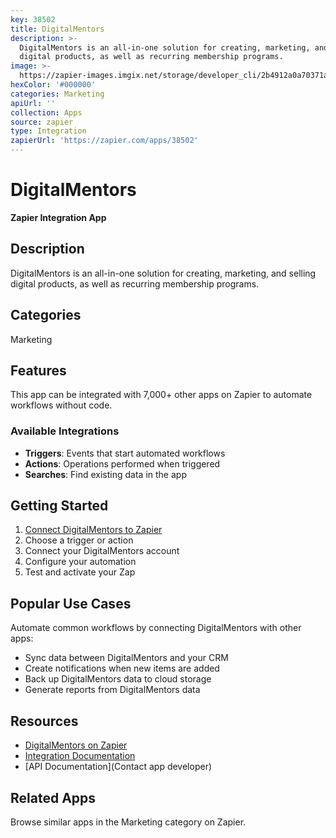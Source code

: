 ```yaml
---
key: 38502
title: DigitalMentors
description: >-
  DigitalMentors is an all-in-one solution for creating, marketing, and selling
  digital products, as well as recurring membership programs.
image: >-
  https://zapier-images.imgix.net/storage/developer_cli/2b4912a0a70371ac4870b5388baf1864.png?auto=format%2Ccompress&ixlib=python-3.0.0&q=50
hexColor: '#000000'
categories: Marketing
apiUrl: ''
collection: Apps
source: zapier
type: Integration
zapierUrl: 'https://zapier.com/apps/38502'
---
```

# DigitalMentors

**Zapier Integration App**

## Description

DigitalMentors is an all-in-one solution for creating, marketing, and selling digital products, as well as recurring membership programs.

## Categories

Marketing

## Features

This app can be integrated with 7,000+ other apps on Zapier to automate workflows without code.

### Available Integrations

- **Triggers**: Events that start automated workflows
- **Actions**: Operations performed when triggered
- **Searches**: Find existing data in the app

## Getting Started

1. [Connect DigitalMentors to Zapier](https://zapier.com/apps/38502)
2. Choose a trigger or action
3. Connect your DigitalMentors account
4. Configure your automation
5. Test and activate your Zap

## Popular Use Cases

Automate common workflows by connecting DigitalMentors with other apps:

- Sync data between DigitalMentors and your CRM
- Create notifications when new items are added
- Back up DigitalMentors data to cloud storage
- Generate reports from DigitalMentors data

## Resources

- [DigitalMentors on Zapier](https://zapier.com/apps/38502)
- [Integration Documentation](https://zapier.com/apps/38502/integrations)
- [API Documentation](Contact app developer)

## Related Apps

Browse similar apps in the Marketing category on Zapier.
